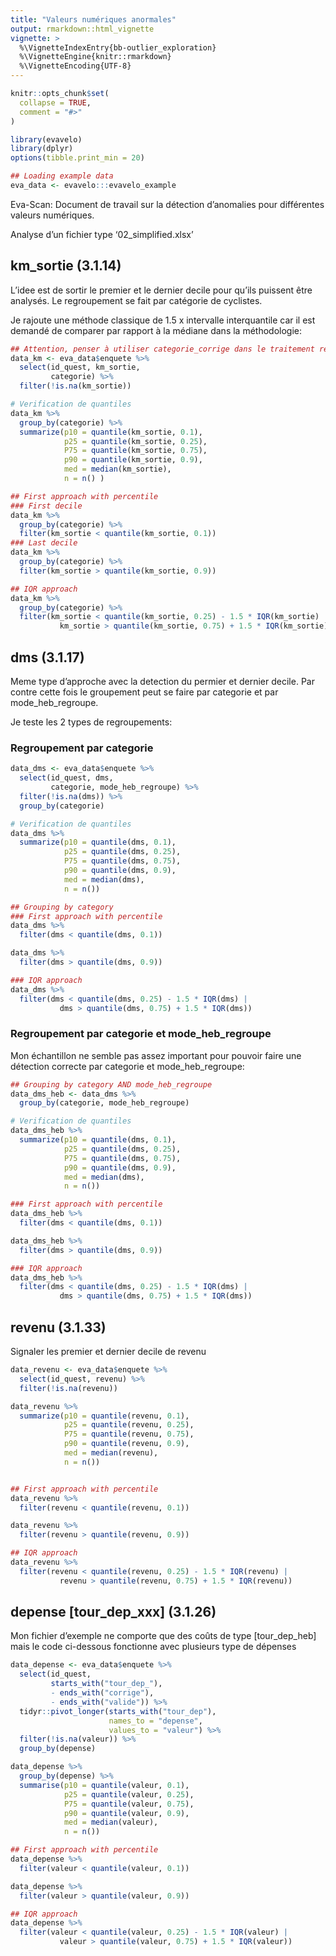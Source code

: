 ```yaml
---
title: "Valeurs numériques anormales"
output: rmarkdown::html_vignette
vignette: >
  %\VignetteIndexEntry{bb-outlier_exploration}
  %\VignetteEngine{knitr::rmarkdown}
  %\VignetteEncoding{UTF-8}
---
```


```r
knitr::opts_chunk$set(
  collapse = TRUE,
  comment = "#>"
)
```

```r
library(evavelo)
library(dplyr)
options(tibble.print_min = 20)
```

```r
## Loading example data
eva_data <- evavelo:::evavelo_example
```
Eva-Scan:
Document de travail sur la détection d'anomalies pour différentes valeurs numériques.

Analyse d'un fichier type '02_simplified.xlsx'

## km_sortie (3.1.14)

L'idee est de sortir le premier et le dernier decile pour qu'ils puissent être analysés.
Le regroupement se fait par catégorie de cyclistes.

Je rajoute une méthode classique de 1.5 x intervalle interquantile car il est demandé de comparer par rapport à la médiane dans la méthodologie:

```r

## Attention, penser à utiliser categorie_corrige dans le traitement réel
data_km <- eva_data$enquete %>% 
  select(id_quest, km_sortie, 
         categorie) %>% 
  filter(!is.na(km_sortie))

# Verification de quantiles
data_km %>% 
  group_by(categorie) %>% 
  summarize(p10 = quantile(km_sortie, 0.1),
            p25 = quantile(km_sortie, 0.25),
            P75 = quantile(km_sortie, 0.75),
            p90 = quantile(km_sortie, 0.9),
            med = median(km_sortie),
            n = n() )

## First approach with percentile
### First decile
data_km %>% 
  group_by(categorie) %>% 
  filter(km_sortie < quantile(km_sortie, 0.1))
### Last decile
data_km %>% 
  group_by(categorie) %>% 
  filter(km_sortie > quantile(km_sortie, 0.9))

## IQR approach
data_km %>% 
  group_by(categorie) %>% 
  filter(km_sortie < quantile(km_sortie, 0.25) - 1.5 * IQR(km_sortie) |
           km_sortie > quantile(km_sortie, 0.75) + 1.5 * IQR(km_sortie))


```

## dms  (3.1.17)

Meme type d'approche avec la detection du permier et dernier decile. Par contre cette fois le groupement peut se faire par categorie et par mode_heb_regroupe.

Je teste les 2 types de regroupements:

### Regroupement par categorie

```r
data_dms <- eva_data$enquete %>% 
  select(id_quest, dms, 
         categorie, mode_heb_regroupe) %>% 
  filter(!is.na(dms)) %>% 
  group_by(categorie)

# Verification de quantiles
data_dms %>% 
  summarize(p10 = quantile(dms, 0.1),
            p25 = quantile(dms, 0.25),
            P75 = quantile(dms, 0.75),
            p90 = quantile(dms, 0.9),
            med = median(dms),
            n = n())

## Grouping by category
### First approach with percentile
data_dms %>% 
  filter(dms < quantile(dms, 0.1))

data_dms %>% 
  filter(dms > quantile(dms, 0.9))

### IQR approach
data_dms %>% 
  filter(dms < quantile(dms, 0.25) - 1.5 * IQR(dms) |
           dms > quantile(dms, 0.75) + 1.5 * IQR(dms))
```
### Regroupement par categorie et mode_heb_regroupe
 Mon échantillon ne semble pas assez important pour pouvoir faire une détection correcte par categorie et mode_heb_regroupe:
 
```r
## Grouping by category AND mode_heb_regroupe
data_dms_heb <- data_dms %>% 
  group_by(categorie, mode_heb_regroupe)

# Verification de quantiles
data_dms_heb %>% 
  summarize(p10 = quantile(dms, 0.1),
            p25 = quantile(dms, 0.25),
            P75 = quantile(dms, 0.75),
            p90 = quantile(dms, 0.9),
            med = median(dms),
            n = n())

### First approach with percentile
data_dms_heb %>% 
  filter(dms < quantile(dms, 0.1))

data_dms_heb %>% 
  filter(dms > quantile(dms, 0.9))

### IQR approach
data_dms_heb %>% 
  filter(dms < quantile(dms, 0.25) - 1.5 * IQR(dms) |
           dms > quantile(dms, 0.75) + 1.5 * IQR(dms))


```


##  revenu (3.1.33)

Signaler les premier et dernier decile de revenu

```r
data_revenu <- eva_data$enquete %>% 
  select(id_quest, revenu) %>% 
  filter(!is.na(revenu))

data_revenu %>% 
  summarize(p10 = quantile(revenu, 0.1),
            p25 = quantile(revenu, 0.25),
            P75 = quantile(revenu, 0.75),
            p90 = quantile(revenu, 0.9),
            med = median(revenu),
            n = n())


## First approach with percentile
data_revenu %>% 
  filter(revenu < quantile(revenu, 0.1))

data_revenu %>% 
  filter(revenu > quantile(revenu, 0.9))

## IQR approach
data_revenu %>% 
  filter(revenu < quantile(revenu, 0.25) - 1.5 * IQR(revenu) |
           revenu > quantile(revenu, 0.75) + 1.5 * IQR(revenu))
```

## depense [tour_dep_xxx] (3.1.26)

Mon fichier d'exemple ne comporte que des coûts de type [tour_dep_heb] mais le code ci-dessous fonctionne avec plusieurs type de dépenses 

```r
data_depense <- eva_data$enquete %>% 
  select(id_quest, 
         starts_with("tour_dep_"),
         - ends_with("corrige"),
         - ends_with("valide")) %>% 
  tidyr::pivot_longer(starts_with("tour_dep"),
                      names_to = "depense",
                      values_to = "valeur") %>% 
  filter(!is.na(valeur)) %>% 
  group_by(depense)

data_depense %>% 
  group_by(depense) %>% 
  summarise(p10 = quantile(valeur, 0.1),
            p25 = quantile(valeur, 0.25),
            P75 = quantile(valeur, 0.75),
            p90 = quantile(valeur, 0.9),
            med = median(valeur),
            n = n())

## First approach with percentile
data_depense %>% 
  filter(valeur < quantile(valeur, 0.1))

data_depense %>% 
  filter(valeur > quantile(valeur, 0.9))

## IQR approach
data_depense %>% 
  filter(valeur < quantile(valeur, 0.25) - 1.5 * IQR(valeur) |
           valeur > quantile(valeur, 0.75) + 1.5 * IQR(valeur))
```



